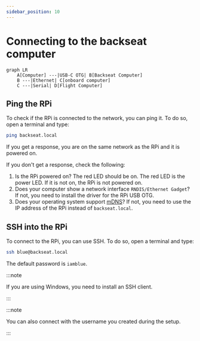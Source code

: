 ```yaml
---
sidebar_position: 10
---
```


# Connecting to the backseat computer

```mermaid
graph LR
    A[Computer] ---|USB-C OTG| B[Backseat Computer]
    B ---|Ethernet| C[onboard computer]
    C ---|Serial| D[Flight Computer]
```

## Ping the RPi

To check if the RPi is connected to the network, you can ping it.
To do so, open a terminal and type:

```bash
ping backseat.local
```

If you get a response, you are on the same network as the RPi and it is powered on.

If you don't get a response, check the following:

1. Is the RPi powered on? The red LED should be on.
   The red LED is the power LED. If it is not on, the RPi is not powered on.
2. Does your computer show a network interface `RNDIS/Ethernet Gadget`?
   If not, you need to install the driver for the RPi USB OTG.
3. Does your operating system support [mDNS](https://en.wikipedia.org/wiki/Multicast_DNS)?
   If not, you need to use the IP address of the RPi instead of `backseat.local`.

## SSH into the RPi

To connect to the RPi, you can use SSH.
To do so, open a terminal and type:

```bash
ssh blue@backseat.local
```

The default password is `iamblue`.

:::note

If you are using Windows, you need to install an SSH client.

:::

:::note

You can also connect with the username you created during the setup.

:::

